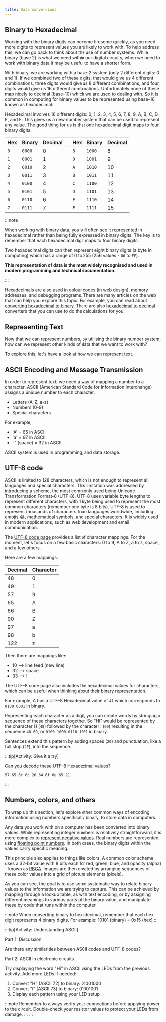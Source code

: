 ```yaml
---
title: Data conversions
---
```


## Binary to Hexadecimal

Working with the binary digits can become tiresome quickly, as you need more digits to represent values you are likely to work with. To help address this, we can go back to think about the use of number systems. While binary (base 2) is what we need within our digital circuits, when we need to work with binary data it may be useful to have a shorter form.

With binary, we are working with a base-2 system (only 2 different digits: 0 and 1). If we combined two of these digits, that would give us 4 different combinations, three digits would give us 8 different combinations, and four digits would give us 16 different combinations. Unfortunately none of these map nicely to decimal (base-10) which we are used to dealing with. So it is common in computing for binary values to be represented using base-16, known as hexadecimal.

Hexadecimal involves 16 different digits: 0, 1, 2, 3, 4, 5, 6, 7, 8, 9, A, B, C, D, E, and F. This gives us a new number system that can be used to represent any value. The good thing for us is that one hexadecimal digit maps to four binary digits.

| Hex | Binary | Decimal | | Hex | Binary | Decimal |
|-----|--------|---------|---|-----|--------|---------|
| `0` | `0000` | 0 | | `8` | `1000` | 8 |
| `1` | `0001` | 1 | | `9` | `1001` | 9 |
| `2` | `0010` | 2 | | `A` | `1010` | 10 |
| `3` | `0011` | 3 | | `B` | `1011` | 11 |
| `4` | `0100` | 4 | | `C` | `1100` | 12 |
| `5` | `0101` | 5 | | `D` | `1101` | 13 |
| `6` | `0110` | 6 | | `E` | `1110` | 14 |
| `7` | `0111` | 7 | | `F` | `1111` | 15 |

:::note

When working with binary data, you will often see it represented in hexadecimal rather than being fully expressed in binary digits. The key is to remember that each hexadecimal digit maps to four binary digits.

Two hexadecimal digits can then represent eight binary digits (a byte in computing) which has a range of 0 to 255 (256 values - `00` to `FF`).

**This representation of data is the most widely recognised and used in modern programming and technical documentation.**

:::

Hexadecimals are also used in colour codes (in web design), memory addresses, and debugging programs. There are many articles on the web that can help you explore this topic. For example, you can read about [converting hexadecimal to binary](https://byjus.com/maths/convert-hexadecimal-to-binary/). There are also [hexadecimal to decimal](https://www.rapidtables.com/convert/number/hex-to-decimal.html) converters that you can use to do the calculations for you.

## Representing Text

Now that we can represent numbers, by utilising the binary number system, how can we represent other kinds of data that we want to work with?

To explore this, let's have a look at how we can represent text.

## ASCII Encoding and Message Transmission

In order to represent text, we need a way of mapping a number to a character. ASCII (American Standard Code for Information Interchange) assigns a unique number to each character.
- Letters (A-Z, a-z)
- Numbers (0-9)
- Special characters

For example, 
- 'A' = 65 in ASCII
- 'a' = 97 in ASCII
- ' ' (space) = 32 in ASCII

ASCII system is used in programming, and data storage. 


## UTF-8 code

ASCII is limited to 128 characters, which is not enough to represent all languages and special characters. This limitation was addressed by introducing a scheme, the most commonly used being Unicode Transformation Format-8 (UTF-8). UTF-8 uses variable byte lengths to represent different characters, with 1 byte being used to represent the most common characters (remember one byte is 8 bits). UTF-8 is used to represent thousands of characters from languages worldwide, including emojis 😂, mathematical symbols, and special characters. It is widely used in modern applications, such as web development and email communication.  

The [UTF-8 code page](https://www.charset.org/utf-8) provides a list of character mappings. For the moment, let's focus on a few basic characters: 0 to 9, A to Z, a to z, space, and a few others.

Here are a few mappings:

| Decimal | Character |
|---------|-----------|
| 48 | 0 |
| 49 | 1 |
| 57 | 9 |
| 65 | A |
| 66 | B |
| 90 | Z |
| 97 | a |
| 98 | b |
| 122 | z |

Then there are mappings like:

- 10 --> line feed (new line)
- 32 --> space
- 33 --> !

The UTF-8 code page also includes the hexadecimal values for characters, which can be useful when thinking about their binary representation.

For example, A has a UTF-8 Hexadecimal value of `41` which correcponds to `0100 0001` in binary.

Representing each character as a digit, you can create words by stringing a sequence of these characters together. So "Hi" would be represented by the character H (`48`) followed by the character i (`69`) resulting in the sequence `48 69`, or `0100 1000 0110 1001` in binary.

Sentences extend this pattern by adding spaces (`20`) and punctuation, like a full stop (`2E`), into the sequence.

:::tip[Activity: Give it a try]

Can you decode these UTF-8 Hexadecimal values?

`57 65 6c 6c 20 64 6f 6e 65 21`

:::

## Numbers, colors, and others

To wrap up this section, let's explore other common ways of encoding information using numbers specifically binary, to store data in computers.

Any data you work with on a computer has been converted into binary values. While representing integer numbers is relatively straightforward, it is more complex to [represent negative values](https://www.geeksforgeeks.org/representation-of-negative-binary-numbers). Real numbers are represented using [floating point numbers](https://www.geeksforgeeks.org/introduction-of-floating-point-representation/). In both cases, the binary digits within the values carry specific meaning.

This principle also applies to things like colors. A common color scheme uses a 32-bit value with 8 bits each for red, green, blue, and opacity (alpha) - known as [RBGA](https://en.wikipedia.org/wiki/RGBA_color_model). Images are then created by arranging sequences of these color values into a grid of picture elements (pixels).

As you can see, the goal is to use some systematic way to relate binary values to the information we are trying to capture. This can be achieved by mapping through a lookup table, as with text encoding, or by assigning different meanings to various parts of the binary value, and manipulate these by code that runs within the computer.

:::note
When converting binary to hexadecimal, remember that each hex digit represents 4 binary digits. For example: 10101 (binary) = 0x15 (hex)
:::



:::tip[Activity: Understanding ASCII]

Part 1: Discussion 

Are there any similarities between ASCII codes and UTF-8 codes? 

Part 2: ASCII in electronic  circuits 

Try displaying the word "Hi" in ASCII using the LEDs from the previous activity. Add more LEDs if needed:

1. Convert "H" (ASCII 72) to binary: 01001000
2. Convert "i" (ASCII 73) to binary: 01001001
3. Display each pattern using your LED setup


:::note
Remember to always verify your connections before applying power to the circuit. Double-check your resistor values to protect your LEDs from damage.
:::
:::